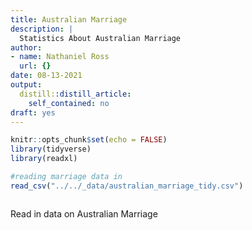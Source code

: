```yaml
---
title: Australian Marriage
description: |
  Statistics About Australian Marriage
author:
- name: Nathaniel Ross
  url: {}
date: 08-13-2021
output:
  distill::distill_article:
    self_contained: no
draft: yes
---
```



```r
knitr::opts_chunk$set(echo = FALSE)
library(tidyverse)
library(readxl)
```


```r
#reading marriage data in
read_csv("../../_data/australian_marriage_tidy.csv")



```
Read in data on Australian Marriage
